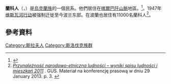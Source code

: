 {{Infobox ethnic group
|group=Lemko
|image=[[File:Carpatho-Rusyn_sub-groups_-_Sanok_area_Lemkos_in_original_goral_folk-costumes_from_Mokre_(Poland)_..jpg|250px]]
|population=
|region1={{flagcountry|Ukraine}}
|pop1=672
|ref1=<ref>http://2001.ukrcensus.gov.ua/results/nationality_population/nationality_popul2/select_5/?botton=cens_db&box=5.5W&k_t=00&p=0&rz=1_1&rz_b=2_1 {{Wayback|url=http://2001.ukrcensus.gov.ua/results/nationality_population/nationality_popul2/select_5/?botton=cens_db&box=5.5W&k_t=00&p=0&rz=1_1&rz_b=2_1 |date=20160304191023 }} &n_page=1</ref>
|region2={{POL}}
|pop2=11,000（2011年普查）<ref name="stat" />
|ref2=
|region3={{SVK}}
|pop3=55,469<ref>{{cite web |url=http://www.rusinskaobroda.sk/?p=588 |title=存档副本 |accessdate=2017-09-15 |deadurl=yes |archiveurl=https://archive.is/20130706122952/http://www.rusinskaobroda.sk/?p=588 |archivedate=2013-07-06 }}</ref>
|ref3=
|languages=[[蘭科盧森尼亞語|蘭科盧森尼亞語]]，[[烏克蘭語|烏克蘭語]]，[[波蘭語|波蘭語]]
|rels=大多數信仰[[烏克蘭希臘禮天主教會|烏克蘭希臘禮天主教會]]或[[東正教|東正教]]，少部分信仰[[羅馬天主教|羅馬天主教]]
|related=[[博伊科人|博伊科人]]，[[胡楚爾人|胡楚爾人]]
}}
'''蘭科人'''（{{lang-uk|Лeмки}}，{{lang-pl|Łemkowie}}）是[[烏克蘭族|烏克蘭族]]的一個民系。他們居住在[[喀爾巴阡山脈|喀爾巴阡山脈]]地區。<ref>{{Cite web |url=http://2001.ukrcensus.gov.ua/results/nationality_population/nationality_popul2/select_5/?botton=cens_db&box=5.5W&k_t=00&p=0&rz=1_1&rz_b=2_1%20&n_page=1 |title=2001 Ukrainian Census |access-date=2016-01-02 |archive-date=2021-02-24 |archive-url=https://web.archive.org/web/20210224083849/http://2001.ukrcensus.gov.ua/results/nationality_population/nationality_popul2/select_5/?botton=cens_db&box=5.5W&k_t=00&p=0&rz=1_1&rz_b=2_1%20&n_page=1 |dead-url=no }}</ref>。1947年[[维斯瓦河行动|维斯瓦河行动]]被强制迁徙至今波兰东部。在波蘭也居住有11000名蘭科人<ref name="stat">''[http://www.stat.gov.pl/cps/rde/xbcr/gus/Przynaleznosc_narodowo-etniczna_w_2011_NSP.pdf Przynależność narodowo-etniczna ludności – wyniki spisu ludności i mieszkań 2011] {{Wayback|url=http://www.stat.gov.pl/cps/rde/xbcr/gus/Przynaleznosc_narodowo-etniczna_w_2011_NSP.pdf |date=20130512145523 }}''. GUS. Materiał na konferencję prasową w dniu 29 January 2013. p. 3. {{Retrieved|accessdate=2013-03-06}}</ref>。

==參考資料==
{{reflist}}
[[Category:斯拉夫人|Category:斯拉夫人]]
[[Category:斯洛伐克族群|Category:斯洛伐克族群]]